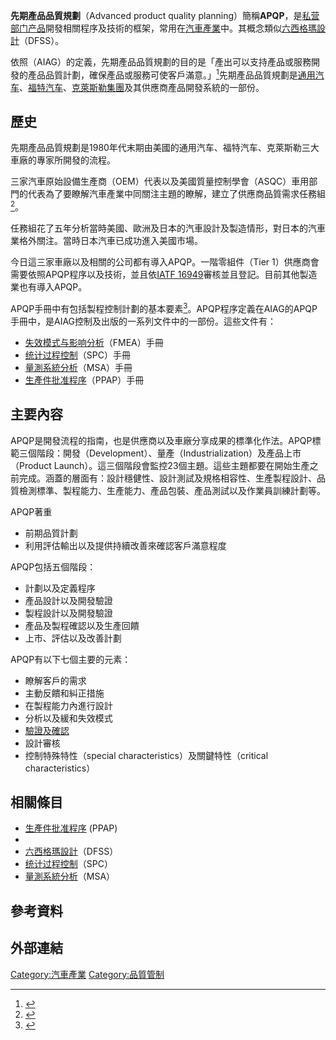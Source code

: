 {{Refimprove|time=2020-12-12T13:06:50+00:00}}
'''先期產品品質規劃'''（Advanced product quality planning）簡稱'''APQP'''，是[[私营部门|私营部门]][[产品|产品]]開發相關程序及技術的框架，常用在[[汽車產業|汽車產業]]中。其概念類似[[六西格瑪設計|六西格瑪設計]]（DFSS）。

依照{{le|汽車工業行動集團|Automotive Industry Action Group}}（AIAG）的定義，先期產品品質規劃的目的是「產出可以支持產品或服務開發的產品品質計劃，確保產品或服務可使客戶滿意。」<ref>{{cite book|url= https://books.google.com/books?id=ye6OVpzjiYIC&pg=PA301&lpg=PA301&dq=to+produce+a+product+quality+plan+which+will+support+development+of+a+product+or+service+that+will+satisfy+the+customer |page=301 |title=Information modeling for interoperable dimensional metrology |first=Yaoyao |last=Zhao |publisher=Springer |year=2011 |isbn=9781447121664 |accessdate=June 12, 2015}}</ref>先期產品品質規劃是[[通用汽车|通用汽车]]、[[福特汽车|福特汽车]]、[[克萊斯勒集團|克萊斯勒集團]]及其供應商產品開發系統的一部份。

== 歷史 ==
先期產品品質規劃是1980年代末期由美國的通用汽车、福特汽车、克萊斯勒三大車廠的專家所開發的流程。

三家汽車原始設備生產商（OEM）代表以及美國質量控制學會（ASQC）車用部門的代表為了要瞭解汽車產業中同關注主題的瞭解，建立了供應商品質需求任務組<ref>{{Cite web|url=http://www.isqpm.org/Dr%20Bandyo's%20articles/DR.BANDYO'S%20RESEARCH%20ARTICLES(PDFFILES)/Implementation%20of%20QS9000%20by%20US%20Automakers(6-8-12).pdf|title=QUALITY SYSTEMS REQUIREMENTS IN SUPPLY CHAIN MANAGEMENT: THE IMPLEMENTATION OF QS - 9000 BY UNITED STATES AUTOMAKERS|last=Bandyopadhyay|first=Jayanta|date=2001|website=|publisher=|access-date=21 August 2016|archive-date=2016-10-05|archive-url=https://web.archive.org/web/20161005142217/http://www.isqpm.org/Dr%20Bandyo's%20articles/DR.BANDYO'S%20RESEARCH%20ARTICLES(PDFFILES)/Implementation%20of%20QS9000%20by%20US%20Automakers(6-8-12).pdf|dead-url=no}}</ref>。 

任務組花了五年分析當時美國、歐洲及日本的汽車設計及製造情形，對日本的汽車業格外關注。當時日本汽車已成功進入美國市場。

今日這三家車廠以及相關的公司都有導入APQP。一階零組件（Tier 1）供應商會需要依照APQP程序以及技術，並且依[[IATF_16949|IATF 16949]]審核並且登記。目前其他製造業也有導入APQP。

APQP手冊中有包括製程控制計劃的基本要素<ref>{{cite web |url=http://www.aiag.org/Source/Orders/index.cfm?search=apqp |title=Advanced Product Quality Planning and Control Plan (APQP) |first= |last= |work=aiag.org |year=2012 |accessdate=September 24, 2012 |archive-url=https://web.archive.org/web/20120926230638/https://www.aiag.org/source/Orders/index.cfm?search=APQP |archive-date=2012-09-26 |url-status=dead |dead-url=no }}</ref>。APQP程序定義在AIAG的APQP手冊中，是AIAG控制及出版的一系列文件中的一部份。這些文件有：
* [[失效模式与影响分析|失效模式与影响分析]]（FMEA）手冊
* [[统计过程控制|统计过程控制]]（SPC）手冊
* [[量測系統分析|量測系統分析]]（MSA）手冊
* [[生產件批准程序|生產件批准程序]]（PPAP）手冊

== 主要內容 == 
APQP是開發流程的指南，也是供應商以及車廠分享成果的標準化作法。APQP標範三個階段：開發（Development）、量產（Industrialization）及產品上市（Product Launch）。這三個階段會監控23個主題。這些主題都要在開始生產之前完成。涵蓋的層面有：設計穩健性、設計測試及規格相容性、生產製程設計、品質檢測標準、製程能力、生產能力、產品包裝、產品測試以及作業員訓練計劃等。

APQP著重
* 前期品質計劃
* 利用評估輸出以及提供持續改善來確認客戶滿意程度

APQP包括五個階段：
* 計劃以及定義程序
* 產品設計以及開發驗證
* 製程設計以及開發驗證
* 產品及製程確認以及生產回饋
* 上市、評估以及改善計劃

APQP有以下七個主要的元素：
* 瞭解客戶的需求
* 主動反饋和糾正措施
* 在製程能力內進行設計
* 分析以及緩和失效模式
* [[驗證及確認|驗證及確認]]
* 設計審核
* 控制特殊特性（special characteristics）及關鍵特性（critical characteristics）

== 相關條目 ==
* [[生產件批准程序|生產件批准程序]] (PPAP) 
* {{le|DFMA|DFMA}} 
* [[六西格瑪設計|六西格瑪設計]]（DFSS） 
* [[统计过程控制|统计过程控制]]（SPC）
* [[量測系統分析|量測系統分析]]（MSA）

== 參考資料 ==
{{reflist}}

== 外部連結 ==

[[Category:汽車產業|Category:汽車產業]]
[[Category:品質管制|Category:品質管制]]